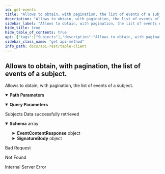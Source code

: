 ```yaml
---
id: get-events
title: "Allows to obtain, with pagination, the list of events of a subject."
description: "Allows to obtain, with pagination, the list of events of a subject."
sidebar_label: "Allows to obtain, with pagination, the list of events of a subject."
hide_title: true
hide_table_of_contents: true
api: {"tags":["Subjects"],"description":"Allows to obtain, with pagination, the list of events of a subject.","operationId":"getEvents","parameters":[{"name":"id","in":"path","description":"Subject's unique id","required":true,"schema":{"type":"string"}},{"name":"from","in":"query","description":"SN from which the event list should begin","required":false,"schema":{"type":"integer","nullable":true,"minimum":0}},{"name":"quantity","in":"query","description":"Quantity of events requested","required":false,"schema":{"type":"integer","nullable":true,"minimum":0}}],"responses":{"200":{"description":"Subjects Data successfully retrieved","content":{"application/json":{"schema":{"type":"array","items":{"type":"object","properties":{"EventContentResponse":{"type":"object","required":["subject_id","event_request","gov_version","sn","patch","state_hash","eval_success","appr_required","approved","hash_prev_event","evaluators","approvers"],"properties":{"appr_required":{"type":"boolean","description":"Value specifying if approval is required"},"approved":{"type":"boolean","description":"Value specifying if it has been approved"},"approvers":{"type":"array","items":{"type":"object","required":["signer","timestamp","value"],"properties":{"signer":{"type":"string","description":"Signature of the issuer"},"timestamp":{"type":"integer","format":"int64","description":"Timestamp at which the signature was made","minimum":0},"value":{"type":"string","description":"Signature value"}}},"description":"Signatures of the approvers"},"eval_success":{"type":"boolean","description":"Value specifying if the evaluation process has gone well"},"evaluators":{"type":"array","items":{"type":"object","required":["signer","timestamp","value"],"properties":{"signer":{"type":"string","description":"Signature of the issuer"},"timestamp":{"type":"integer","format":"int64","description":"Timestamp at which the signature was made","minimum":0},"value":{"type":"string","description":"Signature value"}}},"description":"Signatures of the evaluators"},"event_request":{"type":"object","properties":{"EventRequestBody":{"oneOf":[{"type":"object","required":["Create"],"properties":{"Create":{"type":"object","required":["governance_id","schema_id","namespace","name"],"properties":{"governance_id":{"type":"string","description":"Governance identifier"},"name":{"type":"string","description":"Name of subject"},"namespace":{"type":"string","description":"Namespace to which the subject belongs"},"public_key":{"type":"string","description":"Public key of the subject","nullable":true},"schema_id":{"type":"string","description":"Subject schema json identifier"}}}}},{"type":"object","required":["Fact"],"properties":{"Fact":{"type":"object","required":["subject_id","payload"],"properties":{"payload":{"description":"Changes to be applied to the subject"},"subject_id":{"type":"string","description":"Subject identifier"}}}}},{"type":"object","required":["Transfer"],"properties":{"Transfer":{"type":"object","required":["subject_id","public_key"],"properties":{"public_key":{"type":"string","description":"Public key of the new owner"},"subject_id":{"type":"string","description":"Subject identifier"}}}}},{"type":"object","required":["EOL"],"properties":{"EOL":{"type":"object","required":["subject_id"],"properties":{"subject_id":{"type":"string","description":"Subject identifier"}}}}}]},"SignatureBody":{"type":"object","required":["signer","timestamp","value"],"properties":{"signer":{"type":"string","description":"Signature of the issuer"},"timestamp":{"type":"integer","format":"int64","description":"Timestamp at which the signature was made","minimum":0},"value":{"type":"string","description":"Signature value"}}}}},"gov_version":{"type":"integer","format":"int64","description":"The version of the governance contract.","minimum":0},"hash_prev_event":{"type":"string","description":"Previous event hash"},"patch":{"description":"Changes to be applied to the subject"},"sn":{"type":"integer","format":"int64","description":"Current sequence number of the subject","minimum":0},"state_hash":{"type":"string","description":"Hash of the state"},"subject_id":{"type":"string","description":"Subject identifier"}}},"SignatureBody":{"type":"object","required":["signer","timestamp","value"],"properties":{"signer":{"type":"string","description":"Signature of the issuer"},"timestamp":{"type":"integer","format":"int64","description":"Timestamp at which the signature was made","minimum":0},"value":{"type":"string","description":"Signature value"}}}}}},"example":[{"appr_required":false,"approved":true,"approvers":[],"eval_success":true,"evaluators":[],"event_request":{"Create":{"governance_id":"","name":"Wine_Producers_Organization","namespace":"","public_key":"E0gaiDcPRVmYLUGbseHmBk2_2H-FAlSgaO6ZMOXhh4Gs","schema_id":"governance"},"signature":{"signer":"EbwR0yYrCYpTzlN5i5GX_MtAbKRw5y2euv3TqiTgwggs","timestamp":1688643031,"value":"SE-tHjb3eWcMvVIYuSBPn0EW4Q5mQs2uswS5HLl0GB0iYVEc5jcOWD78ZHRL8VlO0mtxv9KWt2EI9R9Id2Z5o8CA"}},"hash_prev_event":"","patch":[{"op":"add","path":"/members","value":[]},{"op":"add","path":"/policies","value":[{"approve":{"quorum":"MAJORITY"},"evaluate":{"quorum":"MAJORITY"},"id":"governance","validate":{"quorum":"MAJORITY"}}]},{"op":"add","path":"/roles","value":[]},{"op":"add","path":"/schemas","value":[]}],"signature":{"signer":"E0gaiDcPRVmYLUGbseHmBk2_2H-FAlSgaO6ZMOXhh4Gs","timestamp":168864303,"value":"SEnTz4Nw-rX6y00yNF01o__AwyWxyG1s669AetXCfrnxCTSyf67xv8AsnccTOe4fFm-2ZIeRjubdf5FTQHZAd7BQ"},"sn":0,"state_hash":"JVKr8BAEs1DhpNjMZf4525IYps2Gu6m7ZBmuaNBoM_Qk","subject_id":"JoifaSpfenD2bEPeBLvUTWh30brm4tKcvdW8exQnkGoQ"}]}}},"400":{"description":"Bad Request"},"404":{"description":"Not Found"},"500":{"description":"Internal Server Error"}},"method":"get","path":"/api/subjects/{id}/events","security":[],"securitySchemes":{"api_key":{"type":"apiKey","in":"header","name":"x-api-key"}},"info":{"title":"taple-client","description":"","contact":{"name":"Open Canarias S.L.","email":"taple@opencanarias.com"},"license":{"name":"AGPL-3.0-only","url":"https://raw.githubusercontent.com/opencanarias/taple-client/main/LICENSE"},"version":"0.2.0-dev"},"postman":{"name":"Allows to obtain, with pagination, the list of events of a subject.","description":{"content":"Allows to obtain, with pagination, the list of events of a subject.","type":"text/plain"},"url":{"path":["api","subjects",":id","events"],"host":["{{baseUrl}}"],"query":[{"disabled":false,"description":{"content":"SN from which the event list should begin","type":"text/plain"},"key":"from","value":""},{"disabled":false,"description":{"content":"Quantity of events requested","type":"text/plain"},"key":"quantity","value":""}],"variable":[{"disabled":false,"description":{"content":"(Required) Subject's unique id","type":"text/plain"},"type":"any","value":"","key":"id"}]},"header":[{"key":"Accept","value":"application/json"}],"method":"GET"}}
sidebar_class_name: "get api-method"
info_path: docs/api-rest/taple-client
---
```



## Allows to obtain, with pagination, the list of events of a subject.



Allows to obtain, with pagination, the list of events of a subject.

<details style={{"marginBottom":"1rem"}} data-collapsed={false} open={true}><summary style={{}}><strong>Path Parameters</strong></summary><div><ul><ParamsItem className={"paramsItem"} param={{"name":"id","in":"path","description":"Subject's unique id","required":true,"schema":{"type":"string"}}}></ParamsItem></ul></div></details><details style={{"marginBottom":"1rem"}} data-collapsed={false} open={true}><summary style={{}}><strong>Query Parameters</strong></summary><div><ul><ParamsItem className={"paramsItem"} param={{"name":"from","in":"query","description":"SN from which the event list should begin","required":false,"schema":{"type":"integer","nullable":true,"minimum":0}}}></ParamsItem><ParamsItem className={"paramsItem"} param={{"name":"quantity","in":"query","description":"Quantity of events requested","required":false,"schema":{"type":"integer","nullable":true,"minimum":0}}}></ParamsItem></ul></div></details><div><ApiTabs><TabItem label={"200"} value={"200"}><div>

Subjects Data successfully retrieved

</div><div><MimeTabs schemaType={"response"}><TabItem label={"application/json"} value={"application/json"}><SchemaTabs><TabItem label={"Schema"} value={"Schema"}><details style={{}} data-collapsed={false} open={true}><summary style={{"textAlign":"left"}}><strong>Schema</strong><span style={{"opacity":"0.6"}}> array</span></summary><div style={{"textAlign":"left","marginLeft":"1rem"}}></div><ul style={{"marginLeft":"1rem"}}><SchemaItem collapsible={true} className={"schemaItem"}><details style={{}}><summary style={{}}><strong>EventContentResponse</strong><span style={{"opacity":"0.6"}}> object</span></summary><div style={{"marginLeft":"1rem"}}><SchemaItem collapsible={false} name={"appr_required"} required={false} schemaDescription={"Value specifying if approval is required"} schemaName={"boolean"} qualifierMessage={undefined} defaultValue={undefined}></SchemaItem><SchemaItem collapsible={false} name={"approved"} required={false} schemaDescription={"Value specifying if it has been approved"} schemaName={"boolean"} qualifierMessage={undefined} defaultValue={undefined}></SchemaItem><SchemaItem collapsible={true} className={"schemaItem"}><details style={{}}><summary style={{}}><strong>approvers</strong><span style={{"opacity":"0.6"}}> object[]</span></summary><div style={{"marginLeft":"1rem"}}><div style={{"marginTop":".5rem","marginBottom":".5rem"}}>

Signatures of the approvers

</div><SchemaItem collapsible={false} name={"signer"} required={false} schemaDescription={"Signature of the issuer"} schemaName={"string"} qualifierMessage={undefined} defaultValue={undefined}></SchemaItem><SchemaItem collapsible={false} name={"timestamp"} required={false} schemaDescription={"Timestamp at which the signature was made"} schemaName={"int64"} qualifierMessage={undefined} defaultValue={undefined}></SchemaItem><SchemaItem collapsible={false} name={"value"} required={false} schemaDescription={"Signature value"} schemaName={"string"} qualifierMessage={undefined} defaultValue={undefined}></SchemaItem></div></details></SchemaItem><SchemaItem collapsible={false} name={"eval_success"} required={false} schemaDescription={"Value specifying if the evaluation process has gone well"} schemaName={"boolean"} qualifierMessage={undefined} defaultValue={undefined}></SchemaItem><SchemaItem collapsible={true} className={"schemaItem"}><details style={{}}><summary style={{}}><strong>evaluators</strong><span style={{"opacity":"0.6"}}> object[]</span></summary><div style={{"marginLeft":"1rem"}}><div style={{"marginTop":".5rem","marginBottom":".5rem"}}>

Signatures of the evaluators

</div><SchemaItem collapsible={false} name={"signer"} required={false} schemaDescription={"Signature of the issuer"} schemaName={"string"} qualifierMessage={undefined} defaultValue={undefined}></SchemaItem><SchemaItem collapsible={false} name={"timestamp"} required={false} schemaDescription={"Timestamp at which the signature was made"} schemaName={"int64"} qualifierMessage={undefined} defaultValue={undefined}></SchemaItem><SchemaItem collapsible={false} name={"value"} required={false} schemaDescription={"Signature value"} schemaName={"string"} qualifierMessage={undefined} defaultValue={undefined}></SchemaItem></div></details></SchemaItem><SchemaItem collapsible={true} className={"schemaItem"}><details style={{}}><summary style={{}}><strong>event_request</strong><span style={{"opacity":"0.6"}}> object</span></summary><div style={{"marginLeft":"1rem"}}><SchemaItem collapsible={true} className={"schemaItem"}><details style={{}}><summary style={{}}><strong>EventRequestBody</strong><span style={{"opacity":"0.6"}}> object</span></summary><div style={{"marginLeft":"1rem"}}><div><div><span className={"badge badge--info"}>oneOf</span><SchemaTabs><TabItem label={"MOD1"} value={"0-item-properties"}><SchemaItem collapsible={true} className={"schemaItem"}><details style={{}}><summary style={{}}><strong>Create</strong><span style={{"opacity":"0.6"}}> object</span></summary><div style={{"marginLeft":"1rem"}}><SchemaItem collapsible={false} name={"governance_id"} required={false} schemaDescription={"Governance identifier"} schemaName={"string"} qualifierMessage={undefined} defaultValue={undefined}></SchemaItem><SchemaItem collapsible={false} name={"name"} required={false} schemaDescription={"Name of subject"} schemaName={"string"} qualifierMessage={undefined} defaultValue={undefined}></SchemaItem><SchemaItem collapsible={false} name={"namespace"} required={false} schemaDescription={"Namespace to which the subject belongs"} schemaName={"string"} qualifierMessage={undefined} defaultValue={undefined}></SchemaItem><SchemaItem collapsible={false} name={"public_key"} required={false} schemaDescription={"Public key of the subject"} schemaName={"string"} qualifierMessage={undefined} defaultValue={undefined}></SchemaItem><SchemaItem collapsible={false} name={"schema_id"} required={false} schemaDescription={"Subject schema json identifier"} schemaName={"string"} qualifierMessage={undefined} defaultValue={undefined}></SchemaItem></div></details></SchemaItem></TabItem><TabItem label={"MOD2"} value={"1-item-properties"}><SchemaItem collapsible={true} className={"schemaItem"}><details style={{}}><summary style={{}}><strong>Fact</strong><span style={{"opacity":"0.6"}}> object</span></summary><div style={{"marginLeft":"1rem"}}><SchemaItem collapsible={false} name={"payload"} required={false} schemaDescription={"Changes to be applied to the subject"} schemaName={""} qualifierMessage={undefined} defaultValue={undefined}></SchemaItem><SchemaItem collapsible={false} name={"subject_id"} required={false} schemaDescription={"Subject identifier"} schemaName={"string"} qualifierMessage={undefined} defaultValue={undefined}></SchemaItem></div></details></SchemaItem></TabItem><TabItem label={"MOD3"} value={"2-item-properties"}><SchemaItem collapsible={true} className={"schemaItem"}><details style={{}}><summary style={{}}><strong>Transfer</strong><span style={{"opacity":"0.6"}}> object</span></summary><div style={{"marginLeft":"1rem"}}><SchemaItem collapsible={false} name={"public_key"} required={false} schemaDescription={"Public key of the new owner"} schemaName={"string"} qualifierMessage={undefined} defaultValue={undefined}></SchemaItem><SchemaItem collapsible={false} name={"subject_id"} required={false} schemaDescription={"Subject identifier"} schemaName={"string"} qualifierMessage={undefined} defaultValue={undefined}></SchemaItem></div></details></SchemaItem></TabItem><TabItem label={"MOD4"} value={"3-item-properties"}><SchemaItem collapsible={true} className={"schemaItem"}><details style={{}}><summary style={{}}><strong>EOL</strong><span style={{"opacity":"0.6"}}> object</span></summary><div style={{"marginLeft":"1rem"}}><SchemaItem collapsible={false} name={"subject_id"} required={false} schemaDescription={"Subject identifier"} schemaName={"string"} qualifierMessage={undefined} defaultValue={undefined}></SchemaItem></div></details></SchemaItem></TabItem></SchemaTabs></div></div></div></details></SchemaItem><SchemaItem collapsible={true} className={"schemaItem"}><details style={{}}><summary style={{}}><strong>SignatureBody</strong><span style={{"opacity":"0.6"}}> object</span></summary><div style={{"marginLeft":"1rem"}}><SchemaItem collapsible={false} name={"signer"} required={false} schemaDescription={"Signature of the issuer"} schemaName={"string"} qualifierMessage={undefined} defaultValue={undefined}></SchemaItem><SchemaItem collapsible={false} name={"timestamp"} required={false} schemaDescription={"Timestamp at which the signature was made"} schemaName={"int64"} qualifierMessage={undefined} defaultValue={undefined}></SchemaItem><SchemaItem collapsible={false} name={"value"} required={false} schemaDescription={"Signature value"} schemaName={"string"} qualifierMessage={undefined} defaultValue={undefined}></SchemaItem></div></details></SchemaItem></div></details></SchemaItem><SchemaItem collapsible={false} name={"gov_version"} required={false} schemaDescription={"The version of the governance contract."} schemaName={"int64"} qualifierMessage={undefined} defaultValue={undefined}></SchemaItem><SchemaItem collapsible={false} name={"hash_prev_event"} required={false} schemaDescription={"Previous event hash"} schemaName={"string"} qualifierMessage={undefined} defaultValue={undefined}></SchemaItem><SchemaItem collapsible={false} name={"patch"} required={false} schemaDescription={"Changes to be applied to the subject"} schemaName={""} qualifierMessage={undefined} defaultValue={undefined}></SchemaItem><SchemaItem collapsible={false} name={"sn"} required={false} schemaDescription={"Current sequence number of the subject"} schemaName={"int64"} qualifierMessage={undefined} defaultValue={undefined}></SchemaItem><SchemaItem collapsible={false} name={"state_hash"} required={false} schemaDescription={"Hash of the state"} schemaName={"string"} qualifierMessage={undefined} defaultValue={undefined}></SchemaItem><SchemaItem collapsible={false} name={"subject_id"} required={false} schemaDescription={"Subject identifier"} schemaName={"string"} qualifierMessage={undefined} defaultValue={undefined}></SchemaItem></div></details></SchemaItem><SchemaItem collapsible={true} className={"schemaItem"}><details style={{}}><summary style={{}}><strong>SignatureBody</strong><span style={{"opacity":"0.6"}}> object</span></summary><div style={{"marginLeft":"1rem"}}><SchemaItem collapsible={false} name={"signer"} required={false} schemaDescription={"Signature of the issuer"} schemaName={"string"} qualifierMessage={undefined} defaultValue={undefined}></SchemaItem><SchemaItem collapsible={false} name={"timestamp"} required={false} schemaDescription={"Timestamp at which the signature was made"} schemaName={"int64"} qualifierMessage={undefined} defaultValue={undefined}></SchemaItem><SchemaItem collapsible={false} name={"value"} required={false} schemaDescription={"Signature value"} schemaName={"string"} qualifierMessage={undefined} defaultValue={undefined}></SchemaItem></div></details></SchemaItem></ul></details></TabItem><TabItem label={"Example (from schema)"} value={"Example (from schema)"}><ResponseSamples responseExample={"[\n  {\n    \"EventContentResponse\": {\n      \"appr_required\": true,\n      \"approved\": true,\n      \"approvers\": [\n        {\n          \"signer\": \"string\",\n          \"timestamp\": 0,\n          \"value\": \"string\"\n        }\n      ],\n      \"eval_success\": true,\n      \"evaluators\": [\n        {\n          \"signer\": \"string\",\n          \"timestamp\": 0,\n          \"value\": \"string\"\n        }\n      ],\n      \"event_request\": {\n        \"EventRequestBody\": {\n          \"Create\": {\n            \"governance_id\": \"string\",\n            \"name\": \"string\",\n            \"namespace\": \"string\",\n            \"public_key\": \"string\",\n            \"schema_id\": \"string\"\n          }\n        },\n        \"SignatureBody\": {\n          \"signer\": \"string\",\n          \"timestamp\": 0,\n          \"value\": \"string\"\n        }\n      },\n      \"gov_version\": 0,\n      \"hash_prev_event\": \"string\",\n      \"sn\": 0,\n      \"state_hash\": \"string\",\n      \"subject_id\": \"string\"\n    },\n    \"SignatureBody\": {\n      \"signer\": \"string\",\n      \"timestamp\": 0,\n      \"value\": \"string\"\n    }\n  }\n]"} language={"json"}></ResponseSamples></TabItem><TabItem label={"Example"} value={"Example"}><ResponseSamples responseExample={"[\n  {\n    \"appr_required\": false,\n    \"approved\": true,\n    \"approvers\": [],\n    \"eval_success\": true,\n    \"evaluators\": [],\n    \"event_request\": {\n      \"Create\": {\n        \"governance_id\": \"\",\n        \"name\": \"Wine_Producers_Organization\",\n        \"namespace\": \"\",\n        \"public_key\": \"E0gaiDcPRVmYLUGbseHmBk2_2H-FAlSgaO6ZMOXhh4Gs\",\n        \"schema_id\": \"governance\"\n      },\n      \"signature\": {\n        \"signer\": \"EbwR0yYrCYpTzlN5i5GX_MtAbKRw5y2euv3TqiTgwggs\",\n        \"timestamp\": 1688643031,\n        \"value\": \"SE-tHjb3eWcMvVIYuSBPn0EW4Q5mQs2uswS5HLl0GB0iYVEc5jcOWD78ZHRL8VlO0mtxv9KWt2EI9R9Id2Z5o8CA\"\n      }\n    },\n    \"hash_prev_event\": \"\",\n    \"patch\": [\n      {\n        \"op\": \"add\",\n        \"path\": \"/members\",\n        \"value\": []\n      },\n      {\n        \"op\": \"add\",\n        \"path\": \"/policies\",\n        \"value\": [\n          {\n            \"approve\": {\n              \"quorum\": \"MAJORITY\"\n            },\n            \"evaluate\": {\n              \"quorum\": \"MAJORITY\"\n            },\n            \"id\": \"governance\",\n            \"validate\": {\n              \"quorum\": \"MAJORITY\"\n            }\n          }\n        ]\n      },\n      {\n        \"op\": \"add\",\n        \"path\": \"/roles\",\n        \"value\": []\n      },\n      {\n        \"op\": \"add\",\n        \"path\": \"/schemas\",\n        \"value\": []\n      }\n    ],\n    \"signature\": {\n      \"signer\": \"E0gaiDcPRVmYLUGbseHmBk2_2H-FAlSgaO6ZMOXhh4Gs\",\n      \"timestamp\": 168864303,\n      \"value\": \"SEnTz4Nw-rX6y00yNF01o__AwyWxyG1s669AetXCfrnxCTSyf67xv8AsnccTOe4fFm-2ZIeRjubdf5FTQHZAd7BQ\"\n    },\n    \"sn\": 0,\n    \"state_hash\": \"JVKr8BAEs1DhpNjMZf4525IYps2Gu6m7ZBmuaNBoM_Qk\",\n    \"subject_id\": \"JoifaSpfenD2bEPeBLvUTWh30brm4tKcvdW8exQnkGoQ\"\n  }\n]"} language={"json"}></ResponseSamples></TabItem></SchemaTabs></TabItem></MimeTabs></div></TabItem><TabItem label={"400"} value={"400"}><div>

Bad Request

</div><div></div></TabItem><TabItem label={"404"} value={"404"}><div>

Not Found

</div><div></div></TabItem><TabItem label={"500"} value={"500"}><div>

Internal Server Error

</div><div></div></TabItem></ApiTabs></div>
      